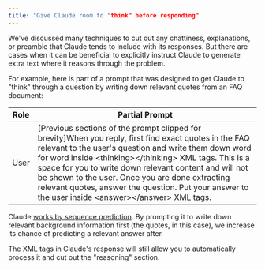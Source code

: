 ```yaml
---
title: "Give Claude room to "think" before responding"
---
```


We've discussed many techniques to cut out any chattiness, explanations, or preamble that Claude tends to include with its responses. But there are cases when it can be beneficial to explicitly instruct Claude to generate extra text where it reasons through the problem.

For example, here is part of a prompt that was designed to get Claude to "think" through a question by writing down relevant quotes from an FAQ document:

| Role | Partial Prompt                                                                                                                                                                                                                                                                                                                                                                                                                                 |
| ---- | ---------------------------------------------------------------------------------------------------------------------------------------------------------------------------------------------------------------------------------------------------------------------------------------------------------------------------------------------------------------------------------------------------------------------------------------------- |
| User | \[Previous sections of the prompt clipped for brevity\]When you reply, first find exact quotes in the FAQ relevant to the user's question and write them down word for word inside \<thinking>\</thinking> XML tags. This is a space for you to write down relevant content and will not be shown to the user. Once you are done extracting relevant quotes, answer the question. Put your answer to the user inside \<answer>\</answer> XML tags. |

Claude [works by sequence prediction](/claude/docs/introduction-to-prompt-design#claude-works-by-sequence-prediction). By prompting it to write down relevant background information first (the quotes, in this case), we increase its chance of predicting a relevant answer after. 

The XML tags in Claude's response will still allow you to automatically process it and cut out the "reasoning" section.